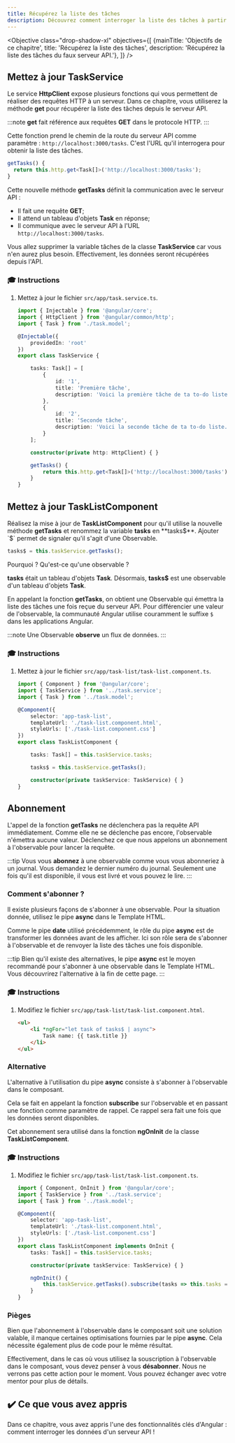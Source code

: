```yaml
---
title: Récupérez la liste des tâches
description: Découvrez comment interroger la liste des tâches à partir du serveur API dans une application Angular.
---
```



<Objective class="drop-shadow-xl" objectives={[
    {mainTitle: 'Objectifs de ce chapitre', title: 'Récupérez la liste des tâches', description: 'Récupérez la liste des tâches du faux serveur API.'},
]} />

## Mettez à jour TaskService

Le service **HttpClient** expose plusieurs fonctions qui vous permettent de réaliser des requêtes HTTP à un serveur. Dans ce chapitre, vous utiliserez la méthode **get** pour récupérer la liste des tâches depuis le serveur API.

:::note
**get** fait référence aux requêtes **GET** dans le protocole HTTP.
:::

Cette fonction prend le chemin de la route du serveur API comme paramètre : `http://localhost:3000/tasks`.
C'est l'URL qu'il interrogera pour obtenir la liste des tâches.

```typescript
getTasks() {
  return this.http.get<Task[]>('http://localhost:3000/tasks');
}
```

Cette nouvelle méthode **getTasks** définit la communication avec le serveur API :

- Il fait une requête **GET**;
- Il attend un tableau d'objets **Task** en réponse;
- Il communique avec le serveur API à l'URL `http://localhost:3000/tasks`.

Vous allez supprimer la variable tâches de la classe **TaskService** car vous n'en aurez plus besoin. Effectivement, les données seront récupérées depuis l'API.

### 🎓 Instructions

<Steps>

1. Mettez à jour le fichier `src/app/task.service.ts`.

    ```typescript del={"supprimer la variable task": 9-21} ins={"Ajoutez la fonction getTasks": 24-27}
    import { Injectable } from '@angular/core';
    import { HttpClient } from '@angular/common/http';
    import { Task } from './task.model';

    @Injectable({
        providedIn: 'root'
    })
    export class TaskService {

        tasks: Task[] = [
            {
                id: '1',
                title: 'Première tâche',
                description: 'Voici la première tâche de ta to-do liste.'
            },
            {
                id: '2',
                title: 'Seconde tâche',
                description: 'Voici la seconde tâche de ta to-do liste.'
            }
        ];

        constructor(private http: HttpClient) { }

        getTasks() {
            return this.http.get<Task[]>('http://localhost:3000/tasks');
        }
    }
    ```

</Steps>

## Mettez à jour TaskListComponent

Réalisez la mise à jour de **TaskListComponent** pour qu'il utilise la nouvelle méthode **getTasks** et renommez la variable **tasks** en **tasks$**. Ajouter `$` permet de signaler qu'il s'agit d'une Observable.

```typescript
tasks$ = this.taskService.getTasks();
```

Pourquoi ? Qu'est-ce qu'une observable ?

**tasks** était un tableau d'objets **Task**. Désormais, **tasks$** est une observable d'un tableau d'objets **Task**.

En appelant la fonction **getTasks**, on obtient une Observable qui émettra la liste des tâches une fois reçue du serveur API.
Pour différencier une valeur de l'observable, la communauté Angular utilise couramment le suffixe `$` dans les applications Angular.

:::note
Une Observable **observe** un flux de données.
:::

### 🎓 Instructions

<Steps>

1. Mettez à jour le fichier `src/app/task-list/task-list.component.ts`.

    ```typescript del={"Supprimez la variable task": 11-12} ins={"Remplacez-la avec la variable tasks$": 13-14}
    import { Component } from '@angular/core';
    import { TaskService } from '../task.service';
    import { Task } from '../task.model';

    @Component({
        selector: 'app-task-list',
        templateUrl: './task-list.component.html',
        styleUrls: ['./task-list.component.css']
    })
    export class TaskListComponent {

        tasks: Task[] = this.taskService.tasks;

        tasks$ = this.taskService.getTasks();

        constructor(private taskService: TaskService) { }
    }
    ```

</Steps>

## Abonnement

L'appel de la fonction **getTasks** ne déclenchera pas la requête API immédiatement. Comme elle ne se déclenche pas encore, l'observable n'émettra aucune valeur.
Déclenchez ce que nous appelons un abonnement à l'observable pour lancer la requête.

:::tip
Vous vous **abonnez** à une observable comme vous vous abonneriez à un journal.
Vous demandez le dernier numéro du journal. Seulement une fois qu'il est disponible, il vous est livré et vous pouvez le lire.
:::

### Comment s'abonner ?

Il existe plusieurs façons de s'abonner à une observable.
Pour la situation donnée, utilisez le pipe **async** dans le Template HTML.

Comme le pipe **date** utilisé précédemment, le rôle du pipe **async** est de transformer les données avant de les afficher.
Ici son rôle sera de s'abonner à l'observable et de renvoyer la liste des tâches une fois disponible.

:::tip
Bien qu'il existe des alternatives, le pipe **async** est le moyen recommandé pour s'abonner à une observable dans le Template HTML.
Vous découvrirez l'alternative à la fin de cette page.
:::

### 🎓 Instructions

<Steps>

1. Modifiez le fichier `src/app/task-list/task-list.component.html`.

    ```html ins={"Modifiez le Template HTML": 1-2} ins="tasks$ | async"
    <ul>
        <li *ngFor="let task of tasks$ | async">
            Task name: {{ task.title }}
        </li>
    </ul>
    ```

</Steps>

### Alternative

L'alternative à l'utilisation du pipe **async** consiste à s'abonner à l'observable dans le composant.

Cela se fait en appelant la fonction **subscribe** sur l'observable et en passant une fonction comme paramètre de rappel.
Ce rappel sera fait une fois que les données seront disponibles.

Cet abonnement sera utilisé dans la fonction **ngOnInit** de la classe **TaskListComponent**.

### 🎓 Instructions

<Steps>

1. Modifiez le fichier `src/app/task-list/task-list.component.ts`.

    ```typescript ins={"Subscribe to the observable": 14-17}
    import { Component, OnInit } from '@angular/core';
    import { TaskService } from '../task.service';
    import { Task } from '../task.model';

    @Component({
        selector: 'app-task-list',
        templateUrl: './task-list.component.html',
        styleUrls: ['./task-list.component.css']
    })
    export class TaskListComponent implements OnInit {
        tasks: Task[] = this.taskService.tasks;

        constructor(private taskService: TaskService) { }

        ngOnInit() {
            this.taskService.getTasks().subscribe(tasks => this.tasks = tasks);
        }
    }
    ```

</Steps>

### Pièges

Bien que l'abonnement à l'observable dans le composant soit une solution valable, il manque certaines optimisations fournies par le pipe **async**.
Cela nécessite également plus de code pour le même résultat.

Effectivement, dans le cas où vous utilisez la souscription à l'observable dans le composant, vous devez penser à vous **désabonner**.
Nous ne verrons pas cette action pour le moment. Vous pouvez échanger avec votre mentor pour plus de détails.

## ✔️ Ce que vous avez appris

Dans ce chapitre, vous avez appris l'une des fonctionnalités clés d'Angular : comment interroger les données d'un serveur API !
